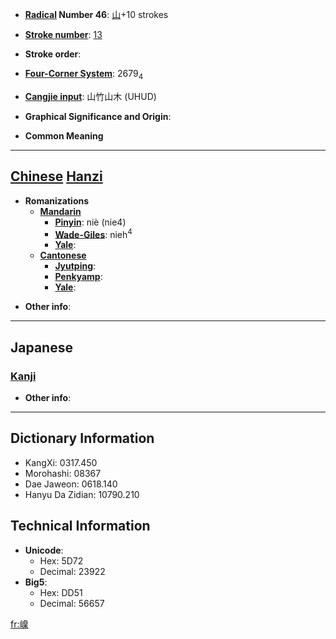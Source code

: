 * '''[[Wiktionary:Chinese radical index| Radical]] Number 46''': [[Wiktionary:Chinese radical index 山|山]]+10 strokes

* '''[[Wiktionary:Chinese total strokes index|Stroke number]]''': [[Wiktionary:Chinese total strokes index 13|13]]

* '''Stroke order''': 

* '''[[Wiktionary:Chinese four corner index|Four-Corner System]]''': 2679<sub>4</sub>

* '''[[Wiktionary:Chinese Cangjie index|Cangjie input]]''': 山竹山木 (UHUD)

* '''Graphical Significance and Origin''': 

* '''Common Meaning'''

----

== [[Chinese]] [[Hanzi]] ==

* '''Romanizations'''
** '''[[Mandarin]]'''
*** '''[[Pinyin]]''': niè (nie4)
*** '''[[Wade-Giles]]''': nieh<sup>4</sup>
*** '''[[Yale]]''': 
** '''[[Cantonese]]'''
*** '''[[Jyutping]]''':
*** '''[[Penkyamp]]''': 
*** '''[[Yale]]''': 

* '''Other info''': 

----

==Japanese==
===[[Kanji]]===
{{kanji|on readings=[[げつ]] (getsu), [[げち]] (gechi)
|kun readings=
}}

* '''Other info''':  

----

== Dictionary Information ==

* KangXi: 0317.450
* Morohashi: 08367
* Dae Jaweon: 0618.140
* Hanyu Da Zidian: 10790.210

== Technical Information ==

* '''Unicode''':
** Hex: 5D72
** Decimal: 23922
* '''Big5''':
** Hex: DD51
** Decimal: 56657

[[fr:嵲]]